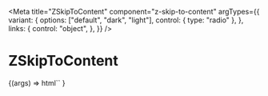 

<Meta
  title="ZSkipToContent"
  component="z-skip-to-content"
  argTypes={{
    variant: {
      options: ["default", "dark", "light"],
      control: { type: "radio" },
    },
    links: {
      control: "object",
    },
  }}
/>

# ZSkipToContent

<Canvas>
  <Story
    name="ZSkipToContent-sample"
    args={{
      variant: "default",
      links: [
        {
          ariaLabel: 'prova',
          label: 'vai al link1',
          href: '#link1',
        },
        {
          label: 'vai al link2',
          href: '#link2',
        },
        {
          label: 'vai al link3',
          href: '#link3',
        },
      ],
    }}
  >
    {(args) =>
      html`<z-skip-to-content
        variant=${args.variant}
        links=${JSON.stringify(args.links)}
      ></z-skip-to-content>`
    }
  </Story>
</Canvas>

<ArgsTable of="z-skip-to-content" />
